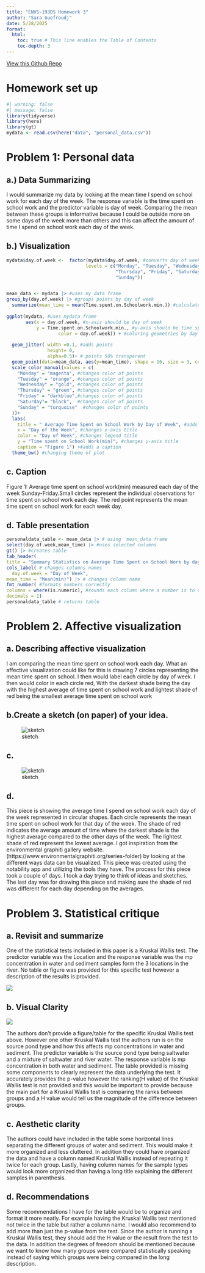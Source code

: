 ```yaml
---
title: "ENVS-193DS Homework 3"
author: "Sara Guefroudj"
date: 5/28/2025
format:
  html:
    toc: true # This line enables the Table of Contents
    toc-depth: 3 
---
```

[View this Github Repo](https://github.com/Saraguef123/ENVS-193DS_homework-03)

# Homework set up
```r
#| warning: false
#| message: false
library(tidyverse)
library(here)
library(gt)
mydata <- read.csv(here("data", "personal_data.csv"))
```

# Problem 1: Personal data

## a.) Data Summarizing 
I would summarize my data by looking at the mean time I spend on school work for each day of the week. The response variable is the time spent on school work and the predictor variable is day of week. Comparing the mean between these groups is informative because I could be outside more  on some days of the week more than others and this can affect the amount of time I spend on school work each day of the week.

## b.) Visualization
```r
mydata$day.of.week <-  factor(mydata$day.of.week, #converts day of week to a factor with specific order
                             levels = c("Monday", "Tuesday", "Wednesday",
                                        "Thursday", "Friday", "Saturday",
                                        "Sunday")) 


mean_data <- mydata |> #uses my_data frame
group_by(day.of.week) |> #groups points by day of week
  summarize(mean_time = mean(Time.spent.on.Schoolwork.min.)) #calculates mean time spent on school work for each day of the week
  
ggplot(mydata, #uses mydata frame
       aes(x = day.of.week, #x-axis should be day of week
           y = Time.spent.on.Schoolwork.min., #y-axis should be time spent on school work in min
                   color = day.of.week)) + #coloring geometries by day of week
  
  geom_jitter( width =0.1, #adds points
               height= 0,
               alpha=0.5)+ # points 50% transparent
  geom_point(data=mean_data, aes(y=mean_time), shape = 16, size = 3, color = "red")+#adds a mean point for each day
  scale_color_manual(values = c(
    "Monday" = "magenta", #changes color of points
    "Tuesday" = "orange", #changes color of points 
    "Wednesday" = "gold", #changes color of points
    "Thursday" = "green", #changes color of points
    "Friday" = "darkblue",#changes color of points
    "Saturday"= "black",  #changes color of points
    "Sunday" = "turquoise"  #changes color of points
  ))+
  labs(
    title = " Average Time Spent on School Work by Day of Week", #adds a title
    x = "Day of the Week", #changes x-axis title
    color = "Day of Week", #changes legend title
    y = "Time spent on School Work(min)", #changes y-axis title
    caption = "Figure 1") +#adds a caption 
  theme_bw() #changing theme of plot

```

## c. Caption
Figure 1: Average time spent on school work(min) measured each day of the week Sunday-Friday.Small circles represent the individual observations for time spent on school work each day. The red point represents the mean time spent on school work for each week day.

## d. Table presentation
```r
personaldata_table <- mean_data |> # using  mean_data frame
select(day.of.week,mean_time) |> #uses selected columns
gt() |> #creates table
tab_header(
title = "Summary Statistics on Average Time Spent on School Work by day of week") |>#creates title
cols_label( # changes columns names
  day.of.week = "Day of Week",
mean_time = "Mean(min)") |> # changes column name
fmt_number( #formats numbers correctly
columns = where(is.numeric), #rounds each column where a number is to one decimal place.
decimals = 1)
personaldata_table # returns table

```

# Problem 2. Affective visualization

## a. Describing affective visualization
I am comparing the mean time spent on school work each day. What an affective visualization could like for this is drawing 7 circles representing the mean time spent on school. I then would label each circle by day of week. I then would color in each circle red, With the darkest shade being the day with the highest average of time spent on school work and lightest shade of red being the smallest average time spent on school work

## b.Create a sketch (on paper) of your idea.

![sketch](../media/sketch1.jpg)

## c. 
![sketch](../media/draft1.jpg)

## d.
This piece is showing the average time I spend on school work each day of the week represented in circular shapes. Each circle represents the mean time spent on school work for that day of the week. The shade of red indicates the average amount of time where the darkest shade is the highest average compared to the other days of the week. The lightest shade of red represent the lowest average. I got inspiration from the environmental graphiti gallery website.(https://www.environmentalgraphiti.org/series-folder) by looking at the different ways data can be visualized. This piece was created using the notability app and utilizing the tools they have. The process for this piece took a couple of days. I took a day trying to think of ideas and sketches. The last day was for drawing this piece and making sure the shade of red was different for each day depending on the averages.


# Problem 3. Statistical critique

## a.  Revisit and summarize
One of the statistical tests included in this paper is a Kruskal Wallis test. The predictor
variable was the Location and the response variable was the mp concentration in water
and sediment samples form the 3 locations in the river. No table or figure was provided for this specific test however a description of the results is provided.

![](../media/Original.png)

## b. Visual Clarity
![](../media/Table.png)

The authors don't provide a figure/table for the specific Kruskal Wallis test above. However one other Kruskal Wallis test the authors run  is on the source pond type and how this affects mp concentrations in water and sediment. The predictor variable is the source pond type being saltwater and a mixture of saltwater and river water. The response variable is mp concentration in both water and sediment. The table provided is missing some components to  clearly represent the data underlying the test. It accurately provides the p-value however the ranking(H value) of the Kruskal Wallis test is not provided and this would be important to provide because the main part for a Kruskal Wallis test is comparing the ranks between groups and a H value would tell us the magnitude of the difference between groups.


## c. Aesthetic clarity
The authors could have included in the table some horizontal lines separating the different groups of water and sediment. This would make it more organized and less cluttered. In addition they could have organized the data and have a column named Kruskal Wallis instead of repeating it twice for each group. Lastly, having column names for the sample types would look more organized than having a long title explaining the different samples in parenthesis.


## d. Recommendations
Some recommendations I have for the table would be to organize and format it more neatly. For example having the Kruskal Wallis test mentioned not twice in the table but rather a column name. I would also recommend to add more than just the p-value from the test. Since the author is running a Kruskal Wallis test, they should add the H value or the result from the test to the data. In addition the degrees of freedom should be mentioned because we want to know how many groups were compared statistically speaking instead of saying which groups were being compared in the long description.
